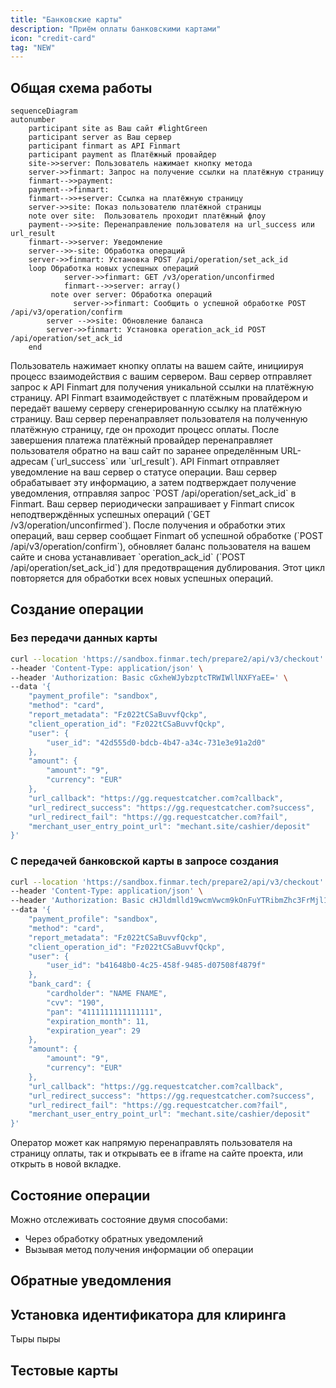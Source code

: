 ```yaml
---
title: "Банковские карты"
description: "Приём оплаты банковскими картами"
icon: "credit-card"
tag: "NEW"
---
```


  

## Общая схема работы


```mermaid
sequenceDiagram
autonumber
    participant site as Ваш сайт #lightGreen
    participant server as Ваш сервер
    participant finmart as API Finmart 
    participant	payment as Платёжный провайдер
    site->>server: Пользователь нажимает кнопку метода 
    server->>finmart: Запрос на получение ссылки на платёжную страницу 
    finmart-->>payment: 
    payment-->finmart: 
    finmart-->>+server: Ссылка на платёжную страницу 
    server->>site: Показ пользователю платёжной страницы
    note over site:  Пользователь проходит платёжный флоу
    payment-->>site: Перенаправление пользователя на url_success или url_result
    finmart-->>server: Уведомление
    server-->>-site: Обработка операций
    server->>finmart: Установка POST /api/operation/set_ack_id    
    loop Обработка новых успешных операций
		    server->>finmart: GET /v3/operation/unconfirmed
		    finmart-->>server: array()
	     note over server: Обработка операций
			  server->>finmart: Сообщить о успешной обработке POST /api/v3/operation/confirm
        server -->>site: Обновление баланса
        server->>finmart: Установка operation_ack_id POST /api/operation/set_ack_id    
    end
```

<Steps>
  <Step title="Инициирование оплаты пользователем">
    Пользователь нажимает кнопку оплаты на вашем сайте, инициируя процесс взаимодействия с вашим сервером.
  </Step>
  <Step title="Запрос ссылки на платёжную страницу">
    Ваш сервер отправляет запрос к API Finmart для получения уникальной ссылки на платёжную страницу.
  </Step>
  <Step title="Получение ссылки на платёжную страницу">
    API Finmart взаимодействует с платёжным провайдером и передаёт вашему серверу сгенерированную ссылку на платёжную страницу.
  </Step>
  <Step title="Отображение платёжной страницы пользователю">
    Ваш сервер перенаправляет пользователя на полученную платёжную страницу, где он проходит процесс оплаты.
  </Step>
  <Step title="Перенаправление пользователя после оплаты">
    После завершения платежа платёжный провайдер перенаправляет пользователя обратно на ваш сайт по заранее определённым URL-адресам (`url_success` или `url_result`).
  </Step>
  <Step title="Уведомление от Finmart и обработка операций">
    API Finmart отправляет уведомление на ваш сервер о статусе операции. Ваш сервер обрабатывает эту информацию, а затем подтверждает получение уведомления, отправляя запрос `POST /api/operation/set_ack_id` в Finmart.
  </Step>
  <Step title="Обработка новых успешных операций (цикл)">
    Ваш сервер периодически запрашивает у Finmart список неподтверждённых успешных операций (`GET /v3/operation/unconfirmed`). После получения и обработки этих операций, ваш сервер сообщает Finmart об успешной обработке (`POST /api/v3/operation/confirm`), обновляет баланс пользователя на вашем сайте и снова устанавливает `operation_ack_id` (`POST /api/operation/set_ack_id`) для предотвращения дублирования. Этот цикл повторяется для обработки всех новых успешных операций.
  </Step>
</Steps>



## Создание операции

### Без передачи данных карты

```bash Без передачи банковской карты
curl --location 'https://sandbox.finmar.tech/prepare2/api/v3/checkout' \
--header 'Content-Type: application/json' \
--header 'Authorization: Basic cGxheWJybzptcTRWIWllNXFYaEE=' \
--data '{
    "payment_profile": "sandbox",
    "method": "card",
    "report_metadata": "Fz022tCSaBuvvfQckp",
    "client_operation_id": "Fz022tCSaBuvvfQckp",
    "user": {
        "user_id": "42d555d0-bdcb-4b47-a34c-731e3e91a2d0"
    },
    "amount": {
        "amount": "9",
        "currency": "EUR"
    },
    "url_callback": "https://gg.requestcatcher.com?callback",
    "url_redirect_success": "https://gg.requestcatcher.com?success",
    "url_redirect_fail": "https://gg.requestcatcher.com?fail",
    "merchant_user_entry_point_url": "mechant.site/cashier/deposit"
}'
```

### С передачей банковской карты в запросе создания

```bash С передачей банковской карты
curl --location 'https://sandbox.finmar.tech/prepare2/api/v3/checkout' \
--header 'Content-Type: application/json' \
--header 'Authorization: Basic cHJldmlld19wcmVwcm9kOnFuYTRibmZhc3FrMjl1cTE=' \
--data '{
    "payment_profile": "sandbox",
    "method": "card",
    "report_metadata": "Fz022tCSaBuvvfQckp",
    "client_operation_id": "Fz022tCSaBuvvfQckp",
    "user": {
        "user_id": "b41648b0-4c25-458f-9485-d07508f4879f"
    },
    "bank_card": {
        "cardholder": "NAME FNAME",
        "cvv": "190",
        "pan": "4111111111111111",
        "expiration_month": 11,
        "expiration_year": 29
    },
    "amount": {
        "amount": "9",
        "currency": "EUR"
    },
    "url_callback": "https://gg.requestcatcher.com?callback",
    "url_redirect_success": "https://gg.requestcatcher.com?success",
    "url_redirect_fail": "https://gg.requestcatcher.com?fail",
    "merchant_user_entry_point_url": "mechant.site/cashier/deposit"
}'
```

Оператор может как напрямую перенаправлять пользователя на страницу оплаты, так и открывать ее в iframe на сайте проекта, или открыть в новой вкладке.


## Состояние операции

Можно отслеживать состояние двумя способами:

- Через обработку обратных уведомлений
- Вызывая метод получения информации об операции

<Status/>



## Обратные уведомления
<Callback />



## Установка идентификатора для клиринга
Тыры пыры

## Тестовые карты
<TestCards />